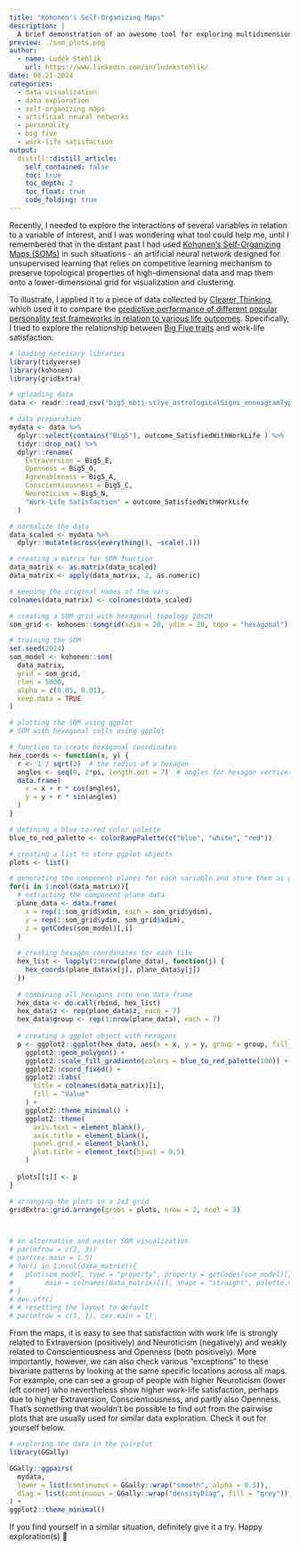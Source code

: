 ```yaml
---
title: "Kohonen's Self-Organizing Maps"
description: |
  A brief demonstration of an awesome tool for exploring multidimensional data, using personality and work-life satisfaction data. 
preview: ./som_plots.png    
author:
  - name: Luděk Stehlík
    url: https://www.linkedin.com/in/ludekstehlik/
date: 08-21-2024
categories:
  - data visualization
  - data exploration
  - self-organizing maps
  - artificial neural networks
  - personality
  - big five
  - work-life satisfaction
output:
  distill::distill_article:
    self_contained: false
    toc: true
    toc_depth: 2
    toc_float: true
    code_folding: true
---
```


Recently, I needed to explore the interactions of several variables in relation to a variable of interest, and I was wondering what tool could help me, until I remembered that in the distant past I had used [Kohonen's Self-Organizing Maps (SOMs)](https://en.wikipedia.org/wiki/Self-organizing_map){target="_blank"} in such situations - an artificial neural network designed for unsupervised learning that relies on competitive learning mechanism to preserve topological properties of high-dimensional data and map them onto a lower-dimensional grid for visualization and clustering.

To illustrate, I applied it to a piece of data collected by [Clearer Thinking](https://www.clearerthinking.org/){target="_blank"}, which used it to compare the [predictive performance of different popular personality test frameworks in relation to various life outcomes](https://www.clearerthinking.org/post/how-accurate-are-popular-personality-test-frameworks-at-predicting-life-outcomes-a-detailed-investi){target="_blank"}. Specifically, I tried to explore the relationship between [Big Five traits](https://en.wikipedia.org/wiki/Big_Five_personality_traits){target="_blank"} and work-life satisfaction. 

```r

# loading necessary libraries
library(tidyverse)
library(kohonen)
library(gridExtra)

# uploading data
data <- readr::read_csv('big5_mbti-stlye_astrologicalSigns_enneagramTypes_outcome_variables.csv')

# data preparation
mydata <- data %>% 
  dplyr::select(contains("Big5"), outcome_SatisfiedWithWorkLife ) %>% 
  tidyr::drop_na() %>% 
  dplyr::rename(
    Extraversion = Big5_E,
    Openness = Big5_O,
    Agreeableness = Big5_A,
    Conscientiousness = Big5_C,
    Neuroticism = Big5_N,
    "Work-Life Satisfaction" = outcome_SatisfiedWithWorkLife
  )

# normalize the data
data_scaled <- mydata %>%
  dplyr::mutate(across(everything(), ~scale(.)))

# creating a matrix for SOM function
data_matrix <- as.matrix(data_scaled)
data_matrix <- apply(data_matrix, 2, as.numeric)

# keeping the original names of the vars
colnames(data_matrix) <- colnames(data_scaled)

# creating a SOM grid with hexagonal topology 20x20
som_grid <- kohonen::somgrid(xdim = 20, ydim = 20, topo = "hexagonal")

# training the SOM 
set.seed(2024)
som_model <- kohonen::som(
  data_matrix, 
  grid = som_grid, 
  rlen = 5000, 
  alpha = c(0.05, 0.01), 
  keep.data = TRUE
)

# plotting the SOM using ggplot
# SOM with hexagonal cells using ggplot

# function to create hexagonal coordinates
hex_coords <- function(x, y) {
  r <- 1 / sqrt(3)  # the radius of a hexagon
  angles <- seq(0, 2*pi, length.out = 7)  # angles for hexagon vertices
  data.frame(
    x = x + r * cos(angles),
    y = y + r * sin(angles)
  )
}

# defining a blue-to-red color palette
blue_to_red_palette <- colorRampPalette(c("blue", "white", "red"))

# creating a list to store ggplot objects
plots <- list()

# generating the component planes for each variable and store them as ggplot objects
for(i in 1:ncol(data_matrix)){
  # extracting the component plane data
  plane_data <- data.frame(
    x = rep(1:som_grid$xdim, each = som_grid$ydim),
    y = rep(1:som_grid$ydim, som_grid$xdim),
    z = getCodes(som_model)[,i]
  )
  
  # creating hexagon coordinates for each tile
  hex_list <- lapply(1:nrow(plane_data), function(j) {
    hex_coords(plane_data$x[j], plane_data$y[j])
  })
  
  # combining all hexagons into one data frame
  hex_data <- do.call(rbind, hex_list)
  hex_data$z <- rep(plane_data$z, each = 7)
  hex_data$group <- rep(1:nrow(plane_data), each = 7)
  
  # creating a ggplot object with hexagons
  p <- ggplot2::ggplot(hex_data, aes(x = x, y = y, group = group, fill = z)) +
    ggplot2::geom_polygon() +
    ggplot2::scale_fill_gradientn(colors = blue_to_red_palette(100)) +
    ggplot2::coord_fixed() +
    ggplot2::labs(
      title = colnames(data_matrix)[i], 
      fill = "Value"
    ) +
    ggplot2::theme_minimal() +
    ggplot2::theme(
      axis.text = element_blank(),
      axis.title = element_blank(), 
      panel.grid = element_blank(),
      plot.title = element_text(hjust = 0.5)
    )
  
  plots[[i]] <- p
}

# arranging the plots in a 2x3 grid
gridExtra::grid.arrange(grobs = plots, nrow = 2, ncol = 3)



# an alternative and easier SOM visualization
# par(mfrow = c(2, 3))
# par(cex.main = 1.5) 
# for(i in 1:ncol(data_matrix)){
#   plot(som_model, type = "property", property = getCodes(som_model)[,i],
#        main = colnames(data_matrix)[i], shape = "straight", palette.name = blue_to_red_palette)
# }
# dev.off()
# # resetting the layout to default
# par(mfrow = c(1, 1), cex.main = 1)


```

From the maps, it is easy to see that satisfaction with work life is strongly related to Extraversion (positively) and Neuroticism (negatively) and weakly related to Conscientiousness and Openness (both positively). More importantly, however, we can also check various “exceptions” to these bivariate patterns by looking at the same specific locations across all maps. For example, one can see a group of people with higher Neuroticism (lower left corner) who nevertheless show higher work-life satisfaction, perhaps due to higher Extraversion, Conscientiousness, and partly also Openness. That's something that wouldn't be possible to find out from the pairwise plots that are usually used for similar data exploration. Check it out for yourself below.

```r

# exploring the data in the pairplot
library(GGally)

GGally::ggpairs(
  mydata,
  lower = list(continuous = GGally::wrap("smooth", alpha = 0.3)),
  diag = list(continuous = GGally::wrap("densityDiag", fill = "grey"))
) +
ggplot2::theme_minimal()


```

If you find yourself in a similar situation, definitely give it a try. Happy exploration(s) 🙂  




